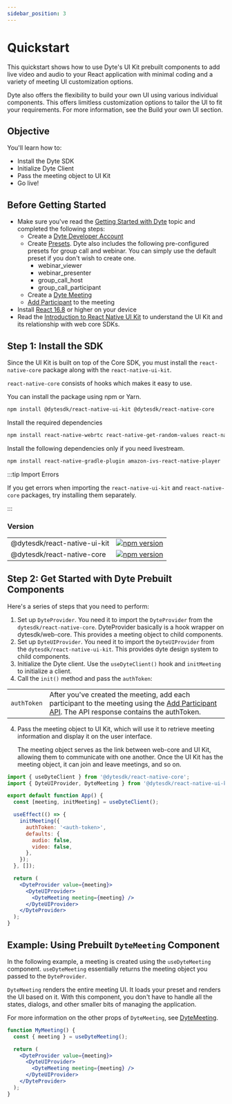 ```yaml
---
sidebar_position: 3
---
```


# Quickstart

This quickstart shows how to use Dyte's UI Kit prebuilt components to add live
video and audio to your React application with minimal coding and a variety of
meeting UI customization options.

Dyte also offers the flexibility to build your own UI using various individual
components. This offers limitless customization options to tailor the UI to fit
your requirements. For more information, see the Build your own UI section.

## Objective

You'll learn how to:

- Install the Dyte SDK
- Initialize Dyte Client
- Pass the meeting object to UI Kit
- Go live!

## Before Getting Started

- Make sure you've read the [Getting Started with Dyte](/getting-started) topic
  and completed the following steps:
  - Create a [Dyte Developer Account](https://dev.dyte.io/)
  - Create [Presets](https://dev.dyte.io/roles-presets). Dyte also includes the
    following pre-configured presets for group call and webinar. You can simply
    use the default preset if you don't wish to create one.
    - webinar_viewer
    - webinar_presenter
    - group_call_host
    - group_call_participant
  - Create a [Dyte Meeting](/api/?v=v2#/operations/create_meeting)
  - [Add Participant](/api/?v=v2#/operations/add_participant) to the meeting
- Install [React 16.8](https://reactjs.org/blog/2019/02/06/react-v16.8.0.html)
  or higher on your device
- Read the [Introduction to React Native UI Kit](/react-native) to understand the UI
  Kit and its relationship with web core SDKs.

## Step 1: Install the SDK

Since the UI Kit is built on top of the Core SDK, you must install the
`react-native-core` package along with the `react-native-ui-kit`.

`react-native-core` consists of hooks which makes it easy to use.

You can install the package using npm or Yarn.

```bash npm2yarn
npm install @dytesdk/react-native-ui-kit @dytesdk/react-native-core
```

Install the required dependencies

```bash npm2yarn
npm install react-native-webrtc react-native-get-random-values react-native-url-polyfill react-native-document-picker react-native-file-viewer react-native-fs react-native-safe-area-context react-native-sound-player react-native-svg react-native-webview
```

Install the following dependencies only if you need livestream.

```bash npm2yarn
npm install react-native-gradle-plugin amazon-ivs-react-native-player
```

:::tip Import Errors

If you get errors when importing the `react-native-ui-kit` and `react-native-core`
packages, try installing them separately.

:::

### Version

|                              |                                                                                                                                        |
| ---------------------------- | -------------------------------------------------------------------------------------------------------------------------------------- |
| @dytesdk/react-native-ui-kit | [![npm version](https://badge.fury.io/js/@dytesdk%2Freact-native-ui-kit.svg)](https://badge.fury.io/js/@dytesdk%2Freact-native-ui-kit) |
| @dytesdk/react-native-core   | [![npm version](https://badge.fury.io/js/@dytesdk%2Freact-native-core.svg)](https://badge.fury.io/js/@dytesdk%2Freact-native-core)     |

## Step 2: Get Started with Dyte Prebuilt Components

Here's a series of steps that you need to perform:

1. Set up `DyteProvider`. You need it to import the `DyteProvider` from the
   `dytesdk/react-native-core`. DyteProvider basically is a hook wrapper on
   dytesdk/web-core. This provides a meeting object to child components.
2. Set up `DyteUIProvider`. You need it to import the `DyteUIProvider` from the
   `dytesdk/react-native-ui-kit`. This provides dyte design system to child components.
3. Initialize the Dyte client. Use the `useDyteClient()` hook and `initMeeting`
   to initialize a client.
4. Call the `init()` method and pass the `authToken`:

|             |                                                                                                                                                                                   |
| ----------- | --------------------------------------------------------------------------------------------------------------------------------------------------------------------------------- |
| `authToken` | After you've created the meeting, add each participant to the meeting using the [Add Participant API](/api#/operations/add_participant). The API response contains the authToken. |

4. Pass the meeting object to UI Kit, which will use it to retrieve meeting
   information and display it on the user interface.

   The meeting object serves as the link between web-core and UI Kit, allowing
   them to communicate with one another. Once the UI Kit has the meeting object,
   it can join and leave meetings, and so on.

```jsx
import { useDyteClient } from '@dytesdk/react-native-core';
import { DyteUIProvider, DyteMeeting } from '@dytesdk/react-native-ui-kit';

export default function App() {
  const [meeting, initMeeting] = useDyteClient();

  useEffect(() => {
    initMeeting({
      authToken: '<auth-token>',
      defaults: {
        audio: false,
        video: false,
      },
    });
  }, []);

  return (
    <DyteProvider value={meeting}>
      <DyteUIProvider>
        <DyteMeeting meeting={meeting} />
      </DyteUIProvider>
    </DyteProvider>
  );
}
```

## Example: Using Prebuilt `DyteMeeting` Component

In the following example, a meeting is created using the `useDyteMeeting`
component. `useDyteMeeting` essentially returns the meeting object you passed to
the `DyteProvider`.

`DyteMeeting` renders the entire meeting UI. It loads your preset and renders
the UI based on it. With this component, you don't have to handle all the
states, dialogs, and other smaller bits of managing the application.

For more information on the other props of `DyteMeeting`, see
[DyteMeeting](/react-native/components/dyte-meeting).

```jsx
function MyMeeting() {
  const { meeting } = useDyteMeeting();

  return (
    <DyteProvider value={meeting}>
      <DyteUIProvider>
        <DyteMeeting meeting={meeting} />
      </DyteUIProvider>
    </DyteProvider>
  );
}
```
